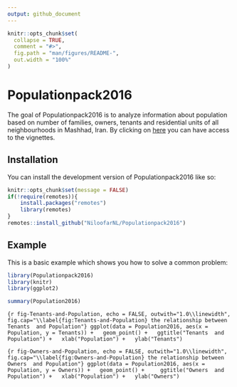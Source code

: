 ```yaml
---
output: github_document
---
```


<!-- README.md is generated from README.Rmd. Please edit that file -->

```r
knitr::opts_chunk$set(
  collapse = TRUE,
  comment = "#>",
  fig.path = "man/figures/README-",
  out.width = "100%"
)
```

# Populationpack2016

<!-- badges: start -->
<!-- badges: end -->

The goal of Populationpack2016 is to analyze information about population based on number of families, owners, tenants and residential units of all neighbourhoods in Mashhad, Iran.
By clicking on [here](https://niloofarnl.github.io/Populationpack2016/reference/population_density.html) you can have access to the vignettes.

## Installation

You can install the development version of Populationpack2016 like so:

```r
knitr::opts_chunk$set(message = FALSE)
if(!require(remotes)){
    install.packages("remotes")
    library(remotes)
}
remotes::install_github("NiloofarNL/Populationpack2016")
```

## Example

This is a basic example which shows you how to solve a common problem:

```r
library(Populationpack2016)
library(knitr)
library(ggplot2)
```

```r
summary(Population2016)
```

```{r fig-Tenants-and-Population, echo = FALSE, outwith="1.0\\linewidth", fig.cap="\\label{fig:Tenants-and-Population} the relationship between Tenants  and Population"}
ggplot(data = Population2016, aes(x = Population, y = Tenants)) +
  geom_point() +
  ggtitle("Tenants  and Population") +
  xlab("Population") +
  ylab("Tenants")
```


```{r fig-Owners-and-Population, echo = FALSE, outwith="1.0\\linewidth", fig.cap="\\label{fig:Owners-and-Population} the relationship between Owners  and Population"}
ggplot(data = Population2016, aes(x = Population, y = Owners)) +
  geom_point() +  
  ggtitle("Owners  and Population") +
  xlab("Population") +
  ylab("Owners")
```
